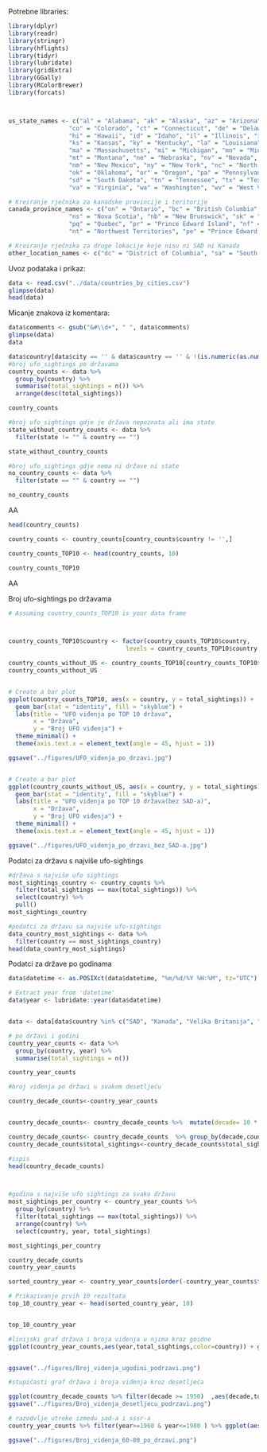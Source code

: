
Potrebne libraries:
```r
library(dplyr)
library(readr)
library(stringr)
library(hflights)
library(tidyr)
library(lubridate)
library(gridExtra)
library(GGally)
library(RColorBrewer)
library(forcats)



us_state_names <- c("al" = "Alabama", "ak" = "Alaska", "az" = "Arizona", "ar" = "Arkansas", "ca" = "California",
                 "co" = "Colorado", "ct" = "Connecticut", "de" = "Delaware", "fl" = "Florida", "ga" = "Georgia",
                 "hi" = "Hawaii", "id" = "Idaho", "il" = "Illinois", "in" = "Indiana", "ia" = "Iowa",
                 "ks" = "Kansas", "ky" = "Kentucky", "la" = "Louisiana", "me" = "Maine", "md" = "Maryland",
                 "ma" = "Massachusetts", "mi" = "Michigan", "mn" = "Minnesota", "ms" = "Mississippi", "mo" = "Missouri",
                 "mt" = "Montana", "ne" = "Nebraska", "nv" = "Nevada", "nh" = "New Hampshire", "nj" = "New Jersey",
                 "nm" = "New Mexico", "ny" = "New York", "nc" = "North Carolina", "nd" = "North Dakota", "oh" = "Ohio",
                 "ok" = "Oklahoma", "or" = "Oregon", "pa" = "Pennsylvania", "ri" = "Rhode Island", "sc" = "South Carolina",
                 "sd" = "South Dakota", "tn" = "Tennessee", "tx" = "Texas", "ut" = "Utah", "vt" = "Vermont",
                 "va" = "Virginia", "wa" = "Washington", "wv" = "West Virginia", "wi" = "Wisconsin", "wy" = "Wyoming")

# Kreiranje rječnika za kanadske provincije i teritorije
canada_province_names <- c("on" = "Ontario", "bc" = "British Columbia", "ab" = "Alberta", "qc" = "Quebec", "mb" = "Manitoba",
                 "ns" = "Nova Scotia", "nb" = "New Brunswick", "sk" = "Saskatchewan",
                 "pq" = "Quebec", "pr" = "Prince Edward Island", "nf" = "Newfoundland",
                 "nt" = "Northwest Territories", "pe" = "Prince Edward Island", "yt" = "Yukon", "yk" = "Yukon")

# Kreiranje rječnika za druge lokacije koje nisu ni SAD ni Kanada
other_location_names <- c("dc" = "District of Columbia", "sa" = "South Australia", "vi" = "Virgin Islands")


```


Uvoz podataka i prikaz:
```r
data <- read.csv("../data/countries_by_cities.csv")
glimpse(data)
head(data)
```


Micanje znakova iz komentara:
```r
data$comments <- gsub("&#\\d+", " ", data$comments)
glimpse(data)
data

```




```r

data$country[data$city == '' & data$country == '' & !(is.numeric(as.numeric(data$latitude)) & is.numeric(as.numeric(data$longitude)))] <- "Nepoznato"
#broj ufo_sightings po državama
country_counts <- data %>%
  group_by(country) %>%
  summarise(total_sightings = n()) %>%
  arrange(desc(total_sightings))

country_counts 

#broj ufo_sightings gdje je država nepoznata ali ima state
state_without_country_counts <- data %>%
  filter(state != "" & country == "")

state_without_country_counts

#broj ufo_sightings gdje nema ni države ni state
no_country_counts <- data %>%
  filter(state == "" & country == "")

no_country_counts
```




AA
```r
head(country_counts)

country_counts <- country_counts[country_counts$country != '',]

country_counts_TOP10 <- head(country_counts, 10)

country_counts_TOP10
```

AA




Broj ufo-sightings po državama
```r
# Assuming country_counts_TOP10 is your data frame



country_counts_TOP10$country <- factor(country_counts_TOP10$country, 
                                 levels = country_counts_TOP10$country[order(country_counts_TOP10$total_sightings, decreasing = TRUE)])

country_counts_without_US <- country_counts_TOP10[country_counts_TOP10$country != 'SAD',]
country_counts_without_US


# Create a bar plot
ggplot(country_counts_TOP10, aes(x = country, y = total_sightings)) +
  geom_bar(stat = "identity", fill = "skyblue") +
  labs(title = "UFO viđenja po TOP 10 država",
       x = "Država",
       y = "Broj UFO viđenja") +
  theme_minimal() +
  theme(axis.text.x = element_text(angle = 45, hjust = 1))

ggsave("../figures/UFO_videnja_po_drzavi.jpg")


# Create a bar plot
ggplot(country_counts_without_US, aes(x = country, y = total_sightings)) +
  geom_bar(stat = "identity", fill = "skyblue") +
  labs(title = "UFO viđenja po TOP 10 država(bez SAD-a)",
       x = "Država",
       y = "Broj UFO viđenja") +
  theme_minimal() +
  theme(axis.text.x = element_text(angle = 45, hjust = 1))

ggsave("../figures/UFO_videnja_po_drzavi_bez_SAD-a.jpg")

```


Podatci za državu s najviše ufo-sightings

```r
#država s najviše ufo sightings
most_sightings_country <- country_counts %>%
  filter(total_sightings == max(total_sightings)) %>%
  select(country) %>%
  pull()
most_sightings_country

#podatci za državu sa najviše ufo-sightings
data_country_most_sightings <- data %>%
  filter(country == most_sightings_country)
head(data_country_most_sightings)
```


Podatci za države po godinama

```r

data$datetime <- as.POSIXct(data$datetime, "%m/%d/%Y %H:%M", tz="UTC")

# Extract year from 'datetime'
data$year <- lubridate::year(data$datetime)


data <- data[data$country %in% c("SAD", "Kanada", "Velika Britanija", "Indija", "Australija", "Meksiko", "JAR", "Novi Zeland", "Irska", "Njemačka"),]

# po državi i godini
country_year_counts <- data %>%
  group_by(country, year) %>%
  summarise(total_sightings = n())

country_year_counts

#broj viđenja po državi u svakom desetljeću

country_decade_counts<-country_year_counts


country_decade_counts<- country_decade_counts %>%  mutate(decade= 10 * (year %/% 10))

country_decade_counts<- country_decade_counts  %>% group_by(decade,country ) %>%summarize(total_sightings = sum(total_sightings)) %>% ungroup() 
country_decade_counts$total_sightings<-country_decade_counts$total_sightings 

#ispis
head(country_decade_counts)



#godina s najviše ufo sightings za svaku državu
most_sightings_per_country <- country_year_counts %>%
  group_by(country) %>%
  filter(total_sightings == max(total_sightings)) %>%
  arrange(country) %>%
  select(country, year, total_sightings)

most_sightings_per_country

```

```r
country_decade_counts
country_year_counts

sorted_country_year <- country_year_counts[order(-country_year_counts$total_sightings), ]

# Prikazivanje prvih 10 rezultata
top_10_country_year <- head(sorted_country_year, 10)


top_10_country_year
```



```r
#linijski graf država i broja viđenja u njima kroz goidne
ggplot(country_year_counts,aes(year,total_sightings,color=country)) + geom_line(size = 1) + scale_y_sqrt() + labs(x="Godina",y="Ukupan broj viđenja",color="Država",title = "Broj viđenja u godini po državama") + theme_minimal()


ggsave("../figures/Broj_videnja_ugodini_podrzavi.png")

#stupičasti graf država i broja viđenja kroz desetljeća

ggplot(country_decade_counts %>% filter(decade >= 1950)  ,aes(decade,total_sightings,fill=country)) + geom_col(position = "dodge") +scale_y_sqrt() + labs(x="Godina",y="Ukupan broj viđenja",fill="Država",title = "Broj viđenja u desetljeću po državama")+ theme_minimal()
ggsave("../figures/Broj_videnja_desetljecu_podrzavi.png")

```
```r
# razodvlje utreke izmedu sad-a i sssr-a  
country_year_counts %>% filter(year>=1960 & year<=1980 ) %>% ggplot(aes(year,total_sightings,color=country)) + geom_line(size = 1) + scale_y_sqrt() + labs(x="Godina",y="Ukupan broj viđenja",color="Država",title = "Broj viđenja u godini po državama u razdoblju 1960-80") + theme_minimal()

ggsave("../figures/Broj_videnja_60-80_po_drzavi.png")
```



